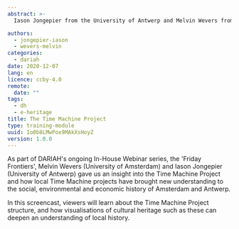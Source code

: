 ```yaml
---
abstract: >-
  Iason Jongepier from the University of Antwerp and Melvin Wevers from the University of Amsterdam explore the Time Machine Project and how local Time Machine instances can help us expand our understanding of the social, environmental and economic history of the city.

authors:
  - jongepier-iason
  - wevers-melvin
categories:
  - dariah
date: 2020-12-07
lang: en
licence: ccby-4.0
remote:
  date: ""
tags:
  - dh
  - e-heritage
title: The Time Machine Project
type: training-module
uuid: Io0b8LMwPox9MAkXsHoyZ
version: 1.0.0
---
```


As part of DARIAH's ongoing In-House Webinar series, the 'Friday Frontiers', Melvin Wevers (University of Amsterdam) and Iason Jongepier (University of Antwerp) gave us an insight into the Time Machine Project and how local Time Machine projects have brought new understanding to the social, environmental and economic history of Amsterdam and Antwerp.

In this screencast, viewers will learn about the Time Machine Project structure, and how visualisations of cultural heritage such as these can deepen an understanding of local history.

<VideoCard
  title="Click to view"
  subtitle="The Time Machine Project"
  id="pM33gxkUYyA"
  image="/assets/images/cms/posts/time-machine-project/friday-frontiers.png"
  startTime="206"
/>
